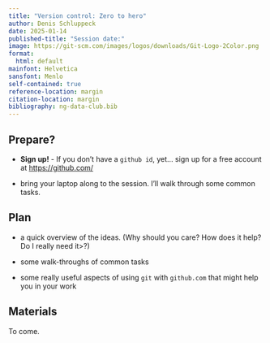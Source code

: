 ```yaml
---
title: "Version control: Zero to hero"
author: Denis Schluppeck
date: 2025-01-14
published-title: "Session date:"
image: https://git-scm.com/images/logos/downloads/Git-Logo-2Color.png
format:
  html: default
mainfont: Helvetica
sansfont: Menlo 
self-contained: true
reference-location: margin
citation-location: margin
bibliography: ng-data-club.bib
---
```



## Prepare?

- **Sign up!** - If you don't have a `github id`, yet... sign up for a free account at <https://github.com/> 

- bring your laptop along to the session. I'll walk through some common tasks.

## Plan

- a quick overview of the ideas. (Why should you care? How does it help? Do I really need it>?)

- some walk-throughs of common tasks

- some really useful aspects of using `git` with `github.com` that might help you in your work
  
## Materials

To come.
